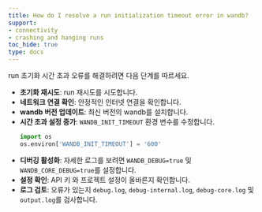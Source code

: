 ```yaml
---
title: How do I resolve a run initialization timeout error in wandb?
support:
- connectivity
- crashing and hanging runs
toc_hide: true
type: docs
---
```


run 초기화 시간 초과 오류를 해결하려면 다음 단계를 따르세요.

- **초기화 재시도**: run 재시도를 시도합니다.
- **네트워크 연결 확인**: 안정적인 인터넷 연결을 확인합니다.
- **wandb 버전 업데이트**: 최신 버전의 wandb를 설치합니다.
- **시간 초과 설정 증가**: `WANDB_INIT_TIMEOUT` 환경 변수를 수정합니다.
  ```python
  import os
  os.environ['WANDB_INIT_TIMEOUT'] = '600'
  ```
- **디버깅 활성화**: 자세한 로그를 보려면 `WANDB_DEBUG=true` 및 `WANDB_CORE_DEBUG=true`를 설정합니다.
- **설정 확인**: API 키 와 프로젝트 설정이 올바른지 확인합니다.
- **로그 검토**: 오류가 있는지 `debug.log`, `debug-internal.log`, `debug-core.log` 및 `output.log`를 검사합니다.
